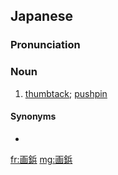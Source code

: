 ==Japanese==
{{wikipedia|lang=ja}}
{{ja-kanjitab|が|びょう|yomi=o}}

===Pronunciation===
{{ja-pron|がびょう|y=o}}

===Noun===
{{ja-noun|がびょう}}

# [[thumbtack]]; [[pushpin]]

====Synonyms====
* {{ja-r|押しピン|おしピン}}

[[fr:画鋲]]
[[mg:画鋲]]